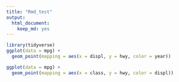 ```yaml
---
title: "Rmd_test"
output: 
  html_document: 
    keep_md: yes
---
```


```r
library(tidyverse)
ggplot(data = mpg) + 
  geom_point(mapping = aes(x = displ, y = hwy, color = year))
```
```r
ggplot(data = mpg) + 
  geom_point(mapping = aes(x = class, y = hwy, color = displ))
```
